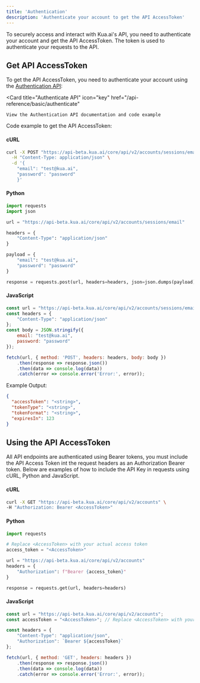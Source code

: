```yaml
---
title: 'Authentication'
description: 'Authenticate your account to get the API AccessToken'
---
```


To securely access and interact with Kua.ai's API, you need to authenticate your account and get the API AccessToken. The token is used to authenticate your requests to the API.

## Get API AccessToken

To get the API AccessToken, you need to authenticate your account using the [Authentication API](/api-reference/endpoint/create):

<Card
    title="Authenticate API"
    icon="key"
    href="/api-reference/basic/authenticate"
>
    View the Authentication API documentation and code example
</Card>

Code example to get the API AccessToken:

#### cURL

```bash
curl -X POST "https://api-beta.kua.ai/core/api/v2/accounts/sessions/email" \
  -H "Content-Type: application/json" \
  -d '{
    "email": "test@kua.ai",
    "password": "password"
    }'
```

#### Python

```python
import requests
import json

url = "https://api-beta.kua.ai/core/api/v2/accounts/sessions/email"

headers = {
    "Content-Type": "application/json"
}

payload = {
    "email": "test@kua.ai",
    "password": "password"
}

response = requests.post(url, headers=headers, json=json.dumps(payload))
```

#### JavaScript

```javascript
const url = "https://api-beta.kua.ai/core/api/v2/accounts/sessions/email";
const headers = {
    "Content-Type": "application/json"
};
const body = JSON.stringify({
    email: "test@kua.ai",
    password: "password"
});

fetch(url, { method: 'POST', headers: headers, body: body })
    .then(response => response.json())
    .then(data => console.log(data))
    .catch(error => console.error('Error:', error));
```

Example Output:

```json
{
  "accessToken": "<string>",
  "tokenType": "<string>",
  "tokenFormat": "<string>",
  "expiresIn": 123
}
```

## Using the API AccessToken

All API endpoints are authenticated using Bearer tokens, you must include the API Access Token int the request headers as an Authorization Bearer token. Below are
examples of how to include the API Key in requests using cURL, Python and JavaScript.

#### cURL

```bash
curl -X GET "https://api-beta.kua.ai/core/api/v2/accounts" \
-H "Authorization: Bearer <AccessToken>"
```

#### Python

```python
import requests

# Replace <AccessToken> with your actual access token
access_token = "<AccessToken>"

url = "https://api-beta.kua.ai/core/api/v2/accounts"
headers = {
    "Authorization": f"Bearer {access_token}"
}

response = requests.get(url, headers=headers)
```

#### JavaScript

```javascript
const url = "https://api-beta.kua.ai/core/api/v2/accounts";
const accessToken = "<AccessToken>"; // Replace <AccessToken> with your actual access token

const headers = {
    "Content-Type": "application/json",
    "Authorization": `Bearer ${accessToken}`
};

fetch(url, { method: 'GET', headers: headers })
    .then(response => response.json())
    .then(data => console.log(data))
    .catch(error => console.error('Error:', error));
```